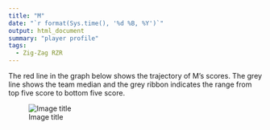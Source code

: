 ```yaml
---
title: "M"
date: "`r format(Sys.time(), '%d %B, %Y')`"
output: html_document
summary: "player profile"
tags:
  - Zig-Zag RZR
---
```


The red line in the graph below shows the trajectory of M's scores. The grey line shows the team median and the grey ribbon indicates the range from top five score to bottom five score.

![Image title](M.jpg)
